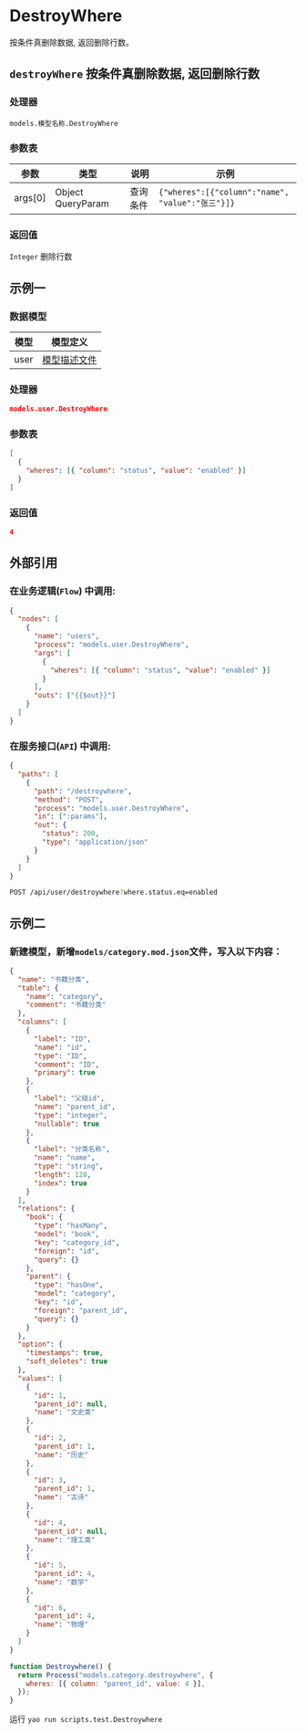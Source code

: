 # DestroyWhere

按条件真删除数据, 返回删除行数。

## `destroyWhere` 按条件真删除数据, 返回删除行数

### 处理器

`models.模型名称.DestroyWhere`

### 参数表

| 参数    | 类型              | 说明     | 示例                                             |
| ------- | ----------------- | -------- | ------------------------------------------------ |
| args[0] | Object QueryParam | 查询条件 | `{"wheres":[{"column":"name", "value":"张三"}]}` |

### 返回值

`Integer` 删除行数

## 示例一

### 数据模型

| 模型 | 模型定义                              |
| ---- | ------------------------------------- |
| user | [模型描述文件](../examples/user) |

### 处理器

```json
models.user.DestroyWhere
```

### 参数表

```json
[
  {
    "wheres": [{ "column": "status", "value": "enabled" }]
  }
]
```

### 返回值

```json
4
```

## 外部引用

### 在业务逻辑(`Flow`) 中调用:

```json
{
  "nodes": [
    {
      "name": "users",
      "process": "models.user.DestroyWhere",
      "args": [
        {
          "wheres": [{ "column": "status", "value": "enabled" }]
        }
      ],
      "outs": ["{{$out}}"]
    }
  ]
}
```

### 在服务接口(`API`) 中调用:

```json
{
  "paths": [
    {
      "path": "/destroywhere",
      "method": "POST",
      "process": "models.user.DestroyWhere",
      "in": [":params"],
      "out": {
        "status": 200,
        "type": "application/json"
      }
    }
  ]
}
```

```bash
POST /api/user/destroywhere?where.status.eq=enabled
```

## 示例二

### 新建模型，新增`models/category.mod.json`文件，写入以下内容：

```json
{
  "name": "书籍分类",
  "table": {
    "name": "category",
    "comment": "书籍分类"
  },
  "columns": [
    {
      "label": "ID",
      "name": "id",
      "type": "ID",
      "comment": "ID",
      "primary": true
    },
    {
      "label": "父级id",
      "name": "parent_id",
      "type": "integer",
      "nullable": true
    },
    {
      "label": "分类名称",
      "name": "name",
      "type": "string",
      "length": 128,
      "index": true
    }
  ],
  "relations": {
    "book": {
      "type": "hasMany",
      "model": "book",
      "key": "category_id",
      "foreign": "id",
      "query": {}
    },
    "parent": {
      "type": "hasOne",
      "model": "category",
      "key": "id",
      "foreign": "parent_id",
      "query": {}
    }
  },
  "option": {
    "timestamps": true,
    "soft_deletes": true
  },
  "values": [
    {
      "id": 1,
      "parent_id": null,
      "name": "文史类"
    },
    {
      "id": 2,
      "parent_id": 1,
      "name": "历史"
    },
    {
      "id": 3,
      "parent_id": 1,
      "name": "古诗"
    },
    {
      "id": 4,
      "parent_id": null,
      "name": "理工类"
    },
    {
      "id": 5,
      "parent_id": 4,
      "name": "数学"
    },
    {
      "id": 6,
      "parent_id": 4,
      "name": "物理"
    }
  ]
}
```

```javascript
function Destroywhere() {
  return Process("models.category.destroywhere", {
    wheres: [{ column: "parent_id", value: 4 }],
  });
}
```

运行 `yao run scripts.test.Destroywhere`
